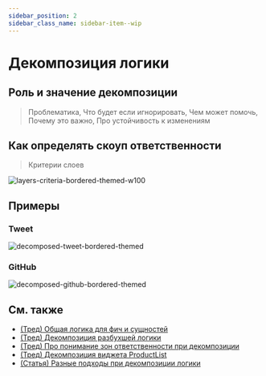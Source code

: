 ```yaml
---
sidebar_position: 2
sidebar_class_name: sidebar-item--wip
---
```



# Декомпозиция логики

<WIP ticket="218" />

## Роль и значение декомпозиции

> Проблематика, Что будет если игнорировать, Чем может помочь, Почему это важно, Про устойчивость к изменениям

## Как определять скоуп ответственности

> Критерии слоев

![layers-criteria-bordered-themed-w100](/img/layers/criteria.png)

## Примеры

### Tweet

![decomposed-tweet-bordered-themed](/img/decompose-twitter.png)

### GitHub

![decomposed-github-bordered-themed](/img/decompose-github.jpg)

## См. также
- [(Тред) Общая логика для фич и сущностей](https://t.me/feature_sliced/4262)
- [(Тред) Декомпозиция разбухшей логики](https://t.me/feature_sliced/4210)
- [(Тред) Про понимание зон ответственности при декомпозиции](https://t.me/feature_sliced/4088)
- [(Тред) Декомпозиция виджета ProductList](https://t.me/feature_sliced/3828)
- [(Статья) Разные подходы при декомпозиции логики](https://www.pluralsight.com/guides/how-to-organize-your-react-+-redux-codebase)
